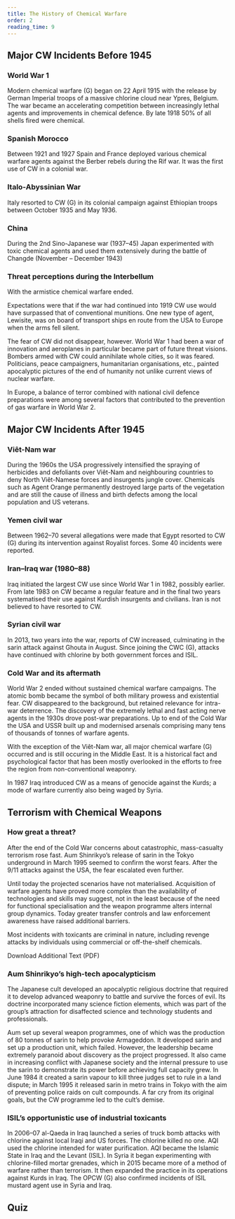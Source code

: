 ```yaml
---
title: The History of Chemical Warfare
order: 2
reading_time: 9
---
```


## Major CW Incidents Before 1945

<Figure
  src="german-chlorine.png"
  alt=""
  size="medium"
  caption="German battery of chlorine gas cylinders being prepared for an attack, awaiting the right weather conditions to prevent blowback; similar to the arrangement at Hill 60 in May 1915"
  credit=""
  license="pd"
></Figure>

### World War 1

<Figure
  src="gas-ww1.jpg"
  alt=""
  size="medium"
  caption="Gas Attack by the German Army on the Osowiec Fortress, Poland, during the 1st World War"
  credit="Imperial War Museum  IWMQ 12286"
  license="pd"
></Figure>

Modern chemical warfare (G) began on 22 April 1915 with the release by German Imperial troops of a massive chlorine cloud near Ypres, Belgium. The war became an accelerating competition between increasingly lethal agents and improvements in chemical defence. By late 1918 50% of all shells fired were chemical.

### Spanish Morocco

Between 1921 and 1927 Spain and France deployed various chemical warfare agents against the Berber rebels during the Rif war. It was the first use of CW in a colonial war.

### Italo-Abyssinian War

Italy resorted to CW (G) in its colonial campaign against Ethiopian troops between October 1935 and May 1936.

### China

During the 2nd Sino-Japanese war (1937–45) Japan experimented with toxic chemical agents and used them extensively during the battle of Changde (November – December 1943)

### Threat perceptions during the Interbellum

With the armistice chemical warfare ended.

Expectations were that if the war had continued into 1919 CW use would have surpassed that of conventional munitions. One new type of agent, Lewisite, was on board of transport ships en route from the USA to Europe when the arms fell silent.

The fear of CW did not disappear, however. World War 1 had been a war of innovation and aeroplanes in particular became part of future threat visions. Bombers armed with CW could annihilate whole cities, so it was feared. Politicians, peace campaigners, humanitarian organisations, etc., painted apocalyptic pictures of the end of humanity not unlike current views of nuclear warfare.

In Europe, a balance of terror combined with national civil defence preparations were among several factors that contributed to the prevention of gas warfare in World War 2.

## Major CW Incidents After 1945

### Viêt-Nam war

During the 1960s the USA progressively intensified the spraying of herbicides and defoliants over Viêt-Nam and neighbouring countries to deny North Viêt-Namese forces and insurgents jungle cover. Chemicals such as Agent Orange permanently destroyed large parts of the vegetation and are still the cause of illness and birth defects among the local population and US veterans.

### Yemen civil war

Between 1962–70 several allegations were made that Egypt resorted to CW (G) during its intervention against Royalist forces. Some 40 incidents were reported.

### Iran–Iraq war (1980–88)

Iraq initiated the largest CW use since World War 1 in 1982, possibly earlier. From late 1983 on CW became a regular feature and in the final two years systematised their use against Kurdish insurgents and civilians. Iran is not believed to have resorted to CW.

### Syrian civil war

In 2013, two years into the war, reports of CW increased, culminating in the sarin attack against Ghouta in August. Since joining the CWC (G), attacks have continued with chlorine by both government forces and ISIL.

### Cold War and its aftermath

World War 2 ended without sustained chemical warfare campaigns. The atomic bomb became the symbol of both military prowess and existential fear. CW disappeared to the background, but retained relevance for intra-war deterrence. The discovery of the extremely lethal and fast acting nerve agents in the 1930s drove post-war preparations. Up to end of the Cold War the USA and USSR built up and modernised arsenals comprising many tens of thousands of tonnes of warfare agents.

With the exception of the Viêt-Nam war, all major chemical warfare (G) occurred and is still occuring in the Middle East. It is a historical fact and psychological factor that has been mostly overlooked in the efforts to free the region from non-conventional weaponry.

In 1987 Iraq introduced CW as a means of genocide against the Kurds; a mode of warfare currently also being waged by Syria.

## Terrorism with Chemical Weapons

### How great a threat?

After the end of the Cold War concerns about catastrophic, mass-casualty terrorism rose fast. Aum Shinrikyo’s release of sarin in the Tokyo underground in March 1995 seemed to confirm the worst fears. After the 9/11 attacks against the USA, the fear escalated even further.

Until today the projected scenarios have not materialised. Acquisition of warfare agents have proved more complex than the availability of technologies and skills may suggest, not in the least because of the need for functional specialisation and the weapon programme alters internal group dynamics. Today greater transfer controls and law enforcement awareness have raised additional barriers.

Most incidents with toxicants are criminal in nature, including revenge attacks by individuals using commercial or off-the-shelf chemicals.

Download Additional Text (PDF)

### Aum Shinrikyo’s high-tech apocalypticism

The Japanese cult developed an apocalyptic religious doctrine that required it to develop advanced weaponry to battle and survive the forces of evil. Its doctrine incorporated many science fiction elements, which was part of the group’s attraction for disaffected science and technology students and professionals.

Aum set up several weapon programmes, one of which was the production of 80 tonnes of sarin to help provoke Armageddon. It developed sarin and set up a production unit, which failed. However, the leadership became extremely paranoid about discovery as the project progressed. It also came in increasing conflict with Japanese society and the internal pressure to use the sarin to demonstrate its power before achieving full capacity grew.
In June 1984 it created a sarin vapour to kill three judges set to rule in a land dispute; in March 1995 it released sarin in metro trains in Tokyo with the aim of preventing police raids on cult compounds. A far cry from its original goals, but the CW programme led to the cult’s demise.

### ISIL’s opportunistic use of industrial toxicants

In 2006–07 al-Qaeda in Iraq launched a series of truck bomb attacks with chlorine against local Iraqi and US forces. The chlorine killed no one. AQI used the chlorine intended for water purification.
AQI became the Islamic State in Iraq and the Levant (ISIL). In Syria it began experimenting with chlorine-filled mortar grenades, which in 2015 became more of a method of warfare rather than terrorism. It then expanded the practice in its operations against Kurds in Iraq. The OPCW (G) also confirmed incidents of ISIL mustard agent use in Syria and Iraq.

## Quiz

<Quiz>
  <Question type="MultipleChoice" question="What is a chemical weapon? ">
    <Choice value=" It is impossible to precisely define a chemical weapon, because the boundaries with biological weapons, on the one hand, and nuclear weapons, on the other hand are fuzzy." />
    <Choice value="A chemical weapon is any toxic substance that can harm living organisms that is used as a method of warfare." />
    <Choice value="Chemical weapons are all toxic substances, delivery systems and other specialised equipment , except for riot control agents." />
    <Choice
      correct
      value=" Chemical weapons are all toxic substances intended for use as a method of warfare, their delivery systems and other specialised equipment , together or separately."
    />
  </Question>
  <Question type="MultipleChoice" question="How likely are terrorist attacks with chemical weapons?" hint="Multiple correct answers are possible">
    <Choice value="Quite likely: the ingredients and equipment are easily available and chemistry graduates have the basic skills needed to synthesise sarin or mustard agent" />
    <Choice
      correct
      value=" Increased awareness of the threat and international cooperation have complicated the domestic and international technology acquisition for terrorists."
    />
    <Choice
      correct
      value="Human factors such as internal group dynamics and pressures for early use to demonstrate technological prowess to members and the outside world will tend to contribute to the failure of the weapon programme."
    />
    <Choice value=" The dynamics inside Aum Shinrikyo were unique. Future terrorist groupings will be able to overcome those impediments." />
  </Question>
  <Question type="MultipleChoice" question="What is the difference between an incapacitant and an irritant? ">
    <Choice
      correct
      value=" In terms of the duration of effects , the symptoms of irritants will disappear soon after the end of exposure, whereas in the case of incapacitants the effects may last for hours or days after evacuation."
    />
    <Choice value=" Irritants are solids, whereas incapacitants are much closer to nerve agents." />
    <Choice value="Legally speaking there is no difference because both types are authorised for use as crowd control agents." />
    <Choice value=" Incapacitants are toxic substances, whereas irritants belong to a category of agents in between chemical and biological weapons." />
  </Question>
  <Question
    type="MultipleChoice"
    hint="Multiple correct answers are possible"
    question="Should I avoid using the term ‘gas’ when referring to chemical weapons? "
  >
    <Choice value="No. While ‘gas’ is not technically correct, people generally understand that ‘gas’ is synonymous with chemical weapon." />
    <Choice correct value="Yes. ‘Chemical weapon’ refers to more than just the agent filling" />
    <Choice value=" Yes. If I use ‘gas’ I will immediately betray to my audience that I am illiterate in the subject matter." />
    <Choice
      correct
      value=" Yes. Today’s chemical warfare agents are mostly liquids or solids and only some types of agents used in World War 1 were gases in the proper sense of the word."
    />
  </Question>
</Quiz>
